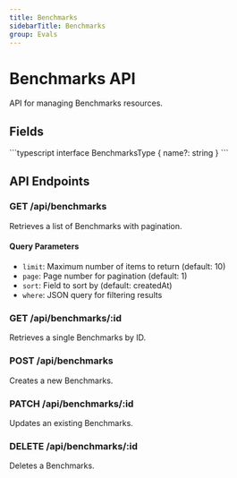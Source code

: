 ```yaml
---
title: Benchmarks
sidebarTitle: Benchmarks
group: Evals
---
```



# Benchmarks API

API for managing Benchmarks resources.

## Fields

<TSDoc>
```typescript
interface BenchmarksType {
  name?: string
}
```
</TSDoc>


## API Endpoints

### GET /api/benchmarks
Retrieves a list of Benchmarks with pagination.

#### Query Parameters
- `limit`: Maximum number of items to return (default: 10)
- `page`: Page number for pagination (default: 1)
- `sort`: Field to sort by (default: createdAt)
- `where`: JSON query for filtering results

### GET /api/benchmarks/:id
Retrieves a single Benchmarks by ID.

### POST /api/benchmarks
Creates a new Benchmarks.

### PATCH /api/benchmarks/:id
Updates an existing Benchmarks.

### DELETE /api/benchmarks/:id
Deletes a Benchmarks.

